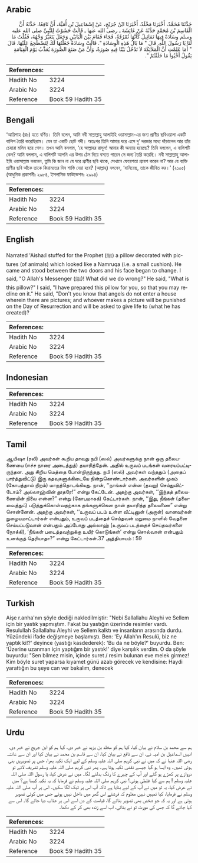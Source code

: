 ## Arabic


<div dir="rtl" lang="ar" style={{fontSize:'larger',backgroundColor:'#f8f9fa',padding:20}}>
حَدَّثَنَا مُحَمَّدٌ، أَخْبَرَنَا مَخْلَدٌ، أَخْبَرَنَا ابْنُ جُرَيْجٍ، عَنْ إِسْمَاعِيلَ بْنِ أُمَيَّةَ، أَنَّ نَافِعًا، حَدَّثَهُ أَنَّ الْقَاسِمَ بْنَ مُحَمَّدٍ حَدَّثَهُ عَنْ عَائِشَةَ ـ رضى الله عنها ـ قَالَتْ حَشَوْتُ لِلنَّبِيِّ صلى الله عليه وسلم وِسَادَةً فِيهَا تَمَاثِيلُ كَأَنَّهَا نُمْرُقَةٌ، فَجَاءَ فَقَامَ بَيْنَ الْبَابَيْنِ وَجَعَلَ يَتَغَيَّرُ وَجْهُهُ، فَقُلْتُ مَا لَنَا يَا رَسُولَ اللَّهِ‏.‏ قَالَ ‏"‏ مَا بَالُ هَذِهِ الْوِسَادَةِ ‏"‏‏.‏ قَالَتْ وِسَادَةٌ جَعَلْتُهَا لَكَ لِتَضْطَجِعَ عَلَيْهَا‏.‏ قَالَ ‏"‏ أَمَا عَلِمْتِ أَنَّ الْمَلاَئِكَةَ لاَ تَدْخُلُ بَيْتًا فِيهِ صُورَةٌ، وَأَنَّ مَنْ صَنَعَ الصُّورَةَ يُعَذَّبُ يَوْمَ الْقِيَامَةِ يَقُولُ أَحْيُوا مَا خَلَقْتُمْ ‏"‏‏.‏
</div>
<div style={{backgroundColor:'#f8f9fa',padding:20, marginBottom: 10}}><table> <thead> <tr> <th>References:</th> <th></th> </tr> </thead> <tbody><tr><td>Hadith No</td><td>3224</td></tr><tr><td>Arabic No</td><td>3224</td></tr><tr><td>Reference</td><td>Book 59 Hadith 35</td></tr></tbody></table></div>

## Bengali


<div dir="ltr" lang="bn" style={{fontSize:'larger',backgroundColor:'#f8f9fa',padding:20}}>
‘আয়িশাহ (রাঃ) হতে বর্ণিত। তিনি বলেন, আমি নবী সাল্লাল্লাহু আলাইহি ওয়াসাল্লাম-এর জন্য প্রাণীর ছবিওয়ালা একটি বালিশ তৈরি করেছিরাম। যেন তা একটি ছোট গদী। অতঃপর তিনি আমার ঘরে এসে দু’ দরজার মধ্যে দাঁড়ালেন আর তাঁর চেহারা মলিন হয়ে গেল। তখন আমি বললাম, ‘হে আল্লাহর রাসূল! আমার কী অন্যায় হয়েছে? তিনি বললেন, এ বালিশটি কেন? আমি বললাম, এ বালিশটি আপনি এর উপর ঠেস দিয়ে বসতে পারেন সে জন্য তৈরি করেছি। নবী সাল্লাল্লাহু আলাইহি ওয়াসাল্লাম বললেন, তুমি কি জান না যে ঘরে প্রাণীর ছবি থাকে, সেখানে ফেরেশতা প্রবেশ করেন না? আর যে ব্যক্তি প্রাণীর ছবি আঁকে তাকে কিয়ামতের দিন শাস্তি দেয়া হবে? (আল্লাহ্) বলবেন, ‘বানিয়েছ, তাকে জীবিত কর।’ (২১০৫) (আধুনিক প্রকাশনীঃ ২৯৮৪, ইসলামিক ফাউন্ডেশনঃ ২৯৯৪)
</div>
<div style={{backgroundColor:'#f8f9fa',padding:20, marginBottom: 10}}><table> <thead> <tr> <th>References:</th> <th></th> </tr> </thead> <tbody><tr><td>Hadith No</td><td>3224</td></tr><tr><td>Arabic No</td><td>3224</td></tr><tr><td>Reference</td><td>Book 59 Hadith 35</td></tr></tbody></table></div>

## English


<div dir="ltr" lang="en" style={{fontSize:'larger',backgroundColor:'#f8f9fa',padding:20}}>
Narrated 'Aisha:I stuffed for the Prophet (ﷺ) a pillow decorated with pictures (of animals) which looked like a Namruqa (i.e. a small cushion). He came and stood between the two doors and his face began to change. I said, "O Allah's Messenger (ﷺ)! What did we do wrong?" He said, "What is this pillow?" I said, "I have prepared this pillow for you, so that you may recline on it." He said, "Don't you know that angels do not enter a house wherein there are pictures; and whoever makes a picture will be punished on the Day of Resurrection and will be asked to give life to (what he has created)?
</div>
<div style={{backgroundColor:'#f8f9fa',padding:20, marginBottom: 10}}><table> <thead> <tr> <th>References:</th> <th></th> </tr> </thead> <tbody><tr><td>Hadith No</td><td>3224</td></tr><tr><td>Arabic No</td><td>3224</td></tr><tr><td>Reference</td><td>Book 59 Hadith 35</td></tr></tbody></table></div>

## Indonesian


<div dir="ltr" lang="id" style={{fontSize:'larger',backgroundColor:'#f8f9fa',padding:20}}>

</div>
<div style={{backgroundColor:'#f8f9fa',padding:20, marginBottom: 10}}><table> <thead> <tr> <th>References:</th> <th></th> </tr> </thead> <tbody><tr><td>Hadith No</td><td>3224</td></tr><tr><td>Arabic No</td><td>3224</td></tr><tr><td>Reference</td><td>Book 59 Hadith 35</td></tr></tbody></table></div>

## Tamil


<div dir="ltr" lang="ta" style={{fontSize:'larger',backgroundColor:'#f8f9fa',padding:20}}>
ஆயிஷா (ரலி) அவர்கள் கூறிய தாவது நபி (ஸல்) அவர்களுக்கு நான் ஒரு தலையணையை (ஈச்ச நாரை அடைத்துத்) தயாரித்தேன். அதில் உருவப் படங்கள் வரையப்பட்டிருந்தன. அது சிறிய மெத்தை போன்றிருந்தது. நபி (ஸல்) அவர்கள் வந்ததும் (அதைப் பார்த்துவிட்டு) இரு கதவுகளுக்கிடையே நின்றுகொண்டார்கள். அவர்களின் முகம் (கோபத்தால் நிறம்) மாறத்தொடங்கியது. நான், ‘‘நாங்கள் என்ன (தவறு) செய்துவிட்டோம்? அல்லாஹ்வின் தூதரே!” என்று கேட்டேன். அதற்கு அவர்கள், ‘‘இந்தத் தலையணையின் நிலை என்ன?” என்று (கோபமாகக்) கேட்டார்கள். நான், ‘‘இது, நீங்கள் (தலைவைத்துப்) படுத்துக்கொள்வதற்காக தங்களுக்கென நான் தயாரித்த தலையணை” என்று சொன்னேன். அதற்கு அவர்கள், ‘‘உருவப் படம் உள்ள வீட்டினுள் (அருள்) வானவர்கள் நுழையமாட்டார்கள் என்பதும், உருவப் படத்தைச் செய்தவன் மறுமை நாளில் வேதனை செய்யப்படுவான் என்பதும் அப்போது அல்லாஹ் (உருவப் படத்தைச் செய்தவர்களை நோக்கி), ‘நீங்கள் படைத்தவற்றுக்கு உயிர் கொடுங்கள்’ என்று சொல்வான் என்பதும் உனக்குத் தெரியாதா?” என்று கேட்டார்கள்.37 அத்தியாயம் : 59
</div>
<div style={{backgroundColor:'#f8f9fa',padding:20, marginBottom: 10}}><table> <thead> <tr> <th>References:</th> <th></th> </tr> </thead> <tbody><tr><td>Hadith No</td><td>3224</td></tr><tr><td>Arabic No</td><td>3224</td></tr><tr><td>Reference</td><td>Book 59 Hadith 35</td></tr></tbody></table></div>

## Turkish


<div dir="ltr" lang="tr" style={{fontSize:'larger',backgroundColor:'#f8f9fa',padding:20}}>
Aişe r.anha'nın şöyle dediği nakledilmiştir: "Nebi Sallallahu Aleyhi ve Sellem için bir yastık yapmıştım. Fakat bu yastığın üzerinde resimler vardı. Resulullah Sallallahu Aleyhi ve Sellem kalktı ve insanların arasında durdu. Yüzündeki ifade değişmeye başlamıştı. Ben: 'Ey Allah'ın Resulü, biz ne yaptık ki!?' deyince (yastığı kasdederek): 'Bu da ne böyle?' buyurdu. Ben: 'Üzerine uzanman için yaptığım bir yastık!' diye karşılık verdim. O da şöyle buyurdu: "Sen bilmez misin, içinde suret / resim bulunan eve melek girmez! Kim böyle suret yaparsa kıyamet günü azab görecek ve kendisine: Haydi yarattığın bu şeye can ver bakalım, denecek
</div>
<div style={{backgroundColor:'#f8f9fa',padding:20, marginBottom: 10}}><table> <thead> <tr> <th>References:</th> <th></th> </tr> </thead> <tbody><tr><td>Hadith No</td><td>3224</td></tr><tr><td>Arabic No</td><td>3224</td></tr><tr><td>Reference</td><td>Book 59 Hadith 35</td></tr></tbody></table></div>

## Urdu


<div dir="rtl" lang="ur" style={{fontSize:'larger',backgroundColor:'#f8f9fa',padding:20}}>
ہم سے محمد بن سلام نے بیان کیا، کہا ہم کو مخلد بن یزید نے خبر دی، کہا ہم کو ابن جریج نے خبر دی، انہیں اسماعیل بن امیہ نے، ان سے نافع نے بیان کیا، ان سے قاسم بن محمد نے بیان کیا اور ان سے عائشہ رضی اللہ عنہا نے کہ میں نے نبی کریم صلی اللہ علیہ وسلم کے لیے ایک تکیہ بھرا، جس پر تصویریں بنی ہوئی تھیں۔ وہ ایسا ہو گیا جیسے نقشی تکیہ ہوتا ہے۔ پھر نبی کریم صلی اللہ علیہ وسلم تشریف لائے تو دروازے پر کھڑے ہو گئے اور آپ کے چہرے کا رنگ بدلنے لگا۔ میں نے عرض کیا، یا رسول اللہ صلی اللہ علیہ وسلم ! ہم سے کیا غلطی ہوئی؟ نبی کریم صلی اللہ علیہ وسلم نے فرمایا کہ یہ تکیہ کیسا ہے؟ میں نے عرض کیا، یہ تو میں نے آپ کے لیے بنایا ہے تاکہ آپ اس پر ٹیک لگا سکیں۔ اس پر آپ صلی اللہ علیہ وسلم نے فرمایا، کیا تمہیں نہیں معلوم کہ فرشتے اس گھر میں داخل نہیں ہوتے جس میں کوئی تصویر ہوتی ہے اور یہ کہ جو شخص بھی تصویر بنائے گا، قیامت کے دن اسے اس پر عذاب دیا جائے گا۔ اس سے کہا جائے گا کہ جس کی مورت تو نے بنائی، اب اسے زندہ بھی کر کے دکھا۔
</div>
<div style={{backgroundColor:'#f8f9fa',padding:20, marginBottom: 10}}><table> <thead> <tr> <th>References:</th> <th></th> </tr> </thead> <tbody><tr><td>Hadith No</td><td>3224</td></tr><tr><td>Arabic No</td><td>3224</td></tr><tr><td>Reference</td><td>Book 59 Hadith 35</td></tr></tbody></table></div>